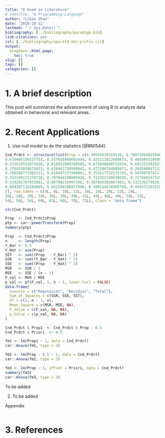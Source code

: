 ```yaml
---
title: "R Used in Literature"
# subtitle: "A Programming Language"
author: "Likan Zhan"
date: '2018-10-12'
lastmod: "`r Sys.Date()`"
bibliography: [../bibliography/paradigm.bib]
link-citations: yes
csl: [../bibliography/apa-old-doi-prefix.csl]
output:
  blogdown::html_page:
    toc: true
slug: []
tags: []
categories: []
---
```


# 1. A brief description

   This post will summarize the advancement of using R to analyze data obtained in behavioral and relevant areas.

# 2. Recent Applications

01. Use null model to do the statistics [@RN1544]

```r
Cnd_Prdct <- structure(list(Prop = c(0.39585635359116, 0.70073664825046,
0.610405156537753, 0.557918968692449, 0.425111812680873, 0.460589318600368,
0.533519553072626, 0.816942909760589, 0.675046040515654, 0.691252302025783,
0.378453038674033, 0.620461720599842, 0.472296764009471, 0.204590897132334,
0.786266771902131, 0.610497237569061, 0.752617732175743, 0.547697974217311,
0.433149171270718, 0.707044198895028, 0.713351749539595, 0.72744014732965,
0.529281767955801, 0.66798210997106, 0.387845303867403, 0.532136279926335,
0.804307116104869, 0.652394106813996, 0.489134438305709, 0.445672191528545
)), row.names = c(4L, 6L, 10L, 12L, 16L, 18L, 20L, 22L, 24L,
26L, 28L, 30L, 34L, 36L, 38L, 40L, 42L, 44L, 46L, 48L, 50L, 52L,
54L, 56L, 58L, 60L, 62L, 66L, 70L, 72L), class = "data.frame")
```

```r
str(Cnd_Prdct)
```

```r
Prop  <- Cnd_Prdct$Prop
ptp <- car::powerTransform(Prop)
summary(ptp)
```

```r
Prop  <- Cnd_Prdct$Prop
n     <- length(Prop)
Y_Bar <- 0.5
Y_Hat <- ave(Prop)
SST   <- sum((Prop  - Y_Bar) ^ 2)
SSR   <- sum((Y_Bar - Y_Hat) ^ 2)
SSE   <- sum((Prop  - Y_Hat) ^ 2)
MSR   <- SSR / 1
MSE   <- SSE / (n - 1)
F_val <- MSR / MSE
p_val <- pf(F_val, 1, n - 1, lower.tail = FALSE)
data.frame(
  Soource = c("Regression", "Residual", "Total"),
  Sum_of_Squares = c(SSR, SSE, SST),
  df = c(1, n - 1, n),
  Mean_Square = c(MSR, MSE, NA),
  F_Value = c(F_val, NA, NA),
  p_Value = c(p_val, NA, NA)
)
```

```r
Cnd_Prdct $ Prop1  <- Cnd_Prdct $ Prop - 0.5
Cnd_Prdct $ Priori  <- 0.5
```

```r
fm1 <- lm(Prop1 ~ 1, data = Cnd_Prdct)
car::Anova(fm1, type = 3)
```

```r
fm2 <- lm(Prop - 0.5 ~ 1, data = Cnd_Prdct)
car::Anova(fm2, type = 3)
```

```r
fm3 <- lm(Prop ~ 1, offset = Priori, data = Cnd_Prdct)
summary(fm3)
car::Anova(fm3, type = 3)
```

To be added

02. To be added


Appendix

```r
```

# 3. References
